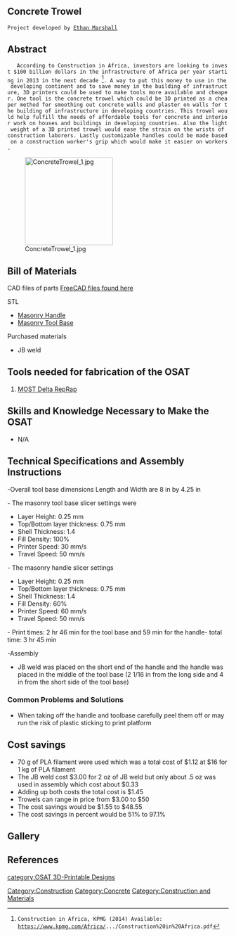 {{777}}
==Concrete Trowel ==
 Project developed by [[User:ejmarsha|Ethan Marshall]]
{{Statusboxtop}}
{{status-design}}
{{status-prototype}}
{{Status-Model}}
{{boxbottom}}

==Abstract==
    According to Construction in Africa, investors are looking to invest $100 billion dollars in the infrastructure of Africa per year starting in 2013 in the next decade <ref>Construction in Africa, KPMG (2014) Available: https://www.kpmg.com/Africa/.../Construction%20in%20Africa.pdf</ref>. A way to put this money to use in the developing continent and to save money in the building of infrastructure, 3D printers could be used to make tools more available and cheaper. One tool is the concrete trowel which could be 3D printed as a cheaper method for smoothing out concrete walls and plaster on walls for the building of infrastructure in developing countries. This trowel would help fulfill the needs of affordable tools for concrete and interior work on houses and buildings in developing countries. Also the light weight of a 3D printed trowel would ease the strain on the wrists of construction laborers. Lastly customizable handles could be made based on a construction worker's grip which would make it easier on workers. 
[[Image:ConcreteTrowel_1.jpg|200px|middle]]

== Bill of Materials==
CAD files of parts 
[http://www.thingiverse.com/thing:1179953 FreeCAD files found here]

STL
*[[file:masonary_handle.stl|Masonry Handle]]
*[[file:masonary_toolbase.stl|Masonry Tool Base]]

Purchased materials
*JB weld
== Tools needed for fabrication of the OSAT==
# [[Athena Build Overview| MOST Delta RepRap]] 


== Skills and Knowledge Necessary to Make the OSAT ==
*N/A

== Technical Specifications and Assembly Instructions==
-Overall tool base dimensions Length and Width are 8 in by 4.25 in

- The masonry tool base slicer settings were
*Layer Height: 0.25 mm
*Top/Bottom layer thickness: 0.75 mm
*Shell Thickness: 1.4
*Fill Density: 100%
*Printer Speed: 30 mm/s
*Travel Speed: 50 mm/s
- The masonry handle slicer settings
*Layer Height: 0.25 mm
*Top/Bottom layer thickness: 0.75 mm
*Shell Thickness: 1.4
*Fill Density: 60%
*Printer Speed: 60 mm/s
*Travel Speed: 50 mm/s

- Print times: 2 hr 46 min for the tool base and 59 min for the handle- total time: 3 hr 45 min

-Assembly
*JB weld was placed on the short end of the handle and the handle was placed in the middle of the tool base (2 1/16 in from the long side and 4 in from the short side of the tool base) 



=== Common Problems and Solutions===
*When taking off the handle and toolbase carefully peel them off or may run the risk of plastic sticking to print platform

== Cost savings==
*70 g of PLA filament were used which was a total cost of $1.12 at $16 for 1 kg of PLA filament
*The JB weld cost $3.00 for 2 oz of JB weld but only about .5 oz was used in assembly which cost about $0.33
*Adding up both costs the total cost is $1.45
*Trowels can range in price from $3.00 to $50
*The cost savings would be $1.55 to $48.55
*The cost savings in percent would be 51% to 97.1% 

==Gallery==
{{Gallery
|width=180
|height=135
|title= Concrete trowel
|lines=4
|Image:Concretetrowel_2.jpg| Trowel View 1
|Image:Concretetrowel_3.jpg| Trowel View 2
|Image:Concretetrowel_4.jpg| Trowel View 3
}}


==References==



<references/> 






[[category:OSAT 3D-Printable Designs]]
[[Category:Construction]]
[[Category:Concrete]]
[[Category:Construction and Materials]]